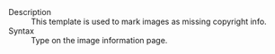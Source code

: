 ;Description
:This template is used to mark images as missing copyright info.
;Syntax
:Type <code>{{t|no license}}</code> on the image information page.

<includeonly>[[Category:Image wiki templates|{{PAGENAME}}]]</includeonly><noinclude>[[Category:Template documentation|{{PAGENAME}}]]</noinclude>
